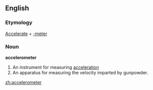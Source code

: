 ==English==

===Etymology===
[[Accelerate]] + [[-meter]]
===Noun===
'''accelerometer'''

#An instrument for measuring [[acceleration]]
#An apparatus for measuring the velocity imparted by gunpowder.

[[zh:accelerometer]]